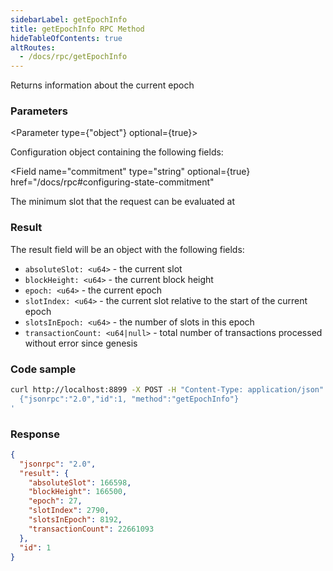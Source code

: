 ```yaml
---
sidebarLabel: getEpochInfo
title: getEpochInfo RPC Method
hideTableOfContents: true
altRoutes:
  - /docs/rpc/getEpochInfo
---
```


Returns information about the current epoch

<DocSideBySide>

<DocLeftSide>

### Parameters

<Parameter type={"object"} optional={true}>

Configuration object containing the following fields:

<Field
  name="commitment"
  type="string"
  optional={true}
  href="/docs/rpc#configuring-state-commitment"
></Field>

<Field name="minContextSlot" type="number" optional={true}>
  The minimum slot that the request can be evaluated at
</Field>

</Parameter>

### Result

The result field will be an object with the following fields:

- `absoluteSlot: <u64>` - the current slot
- `blockHeight: <u64>` - the current block height
- `epoch: <u64>` - the current epoch
- `slotIndex: <u64>` - the current slot relative to the start of the current
  epoch
- `slotsInEpoch: <u64>` - the number of slots in this epoch
- `transactionCount: <u64|null>` - total number of transactions processed
  without error since genesis

</DocLeftSide>
<DocRightSide>

### Code sample

```bash
curl http://localhost:8899 -X POST -H "Content-Type: application/json" -d '
  {"jsonrpc":"2.0","id":1, "method":"getEpochInfo"}
'
```

### Response

```json
{
  "jsonrpc": "2.0",
  "result": {
    "absoluteSlot": 166598,
    "blockHeight": 166500,
    "epoch": 27,
    "slotIndex": 2790,
    "slotsInEpoch": 8192,
    "transactionCount": 22661093
  },
  "id": 1
}
```

</DocRightSide>
</DocSideBySide>

